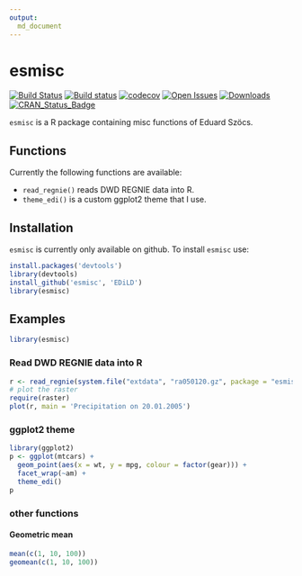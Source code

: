 ```yaml
---
output: 
  md_document
---
```

esmisc
============
[![Build Status](https://travis-ci.org/EDiLD/esmisc.png)](https://travis-ci.org/EDiLD/esmisc)
[![Build status](https://ci.appveyor.com/api/projects/status/ju4fwso1luyanrn6?svg=true)](https://ci.appveyor.com/project/EDiLD/esmisc-98v1t)
[![codecov](https://codecov.io/gh/EDiLD/esmisc/branch/master/graph/badge.svg)](https://codecov.io/gh/EDiLD/esmisc)
[![Open Issues](https://img.shields.io/github/issues/edild/esmisc.svg)](https://github.com/edild/esmisc/issues)
[![Downloads](http://cranlogs.r-pkg.org/badges/esmisc)](http://cranlogs.r-pkg.org/badges/esmisc)
[![CRAN_Status_Badge](http://www.r-pkg.org/badges/version/esmisc)](http://cran.r-project.org/web/packages/esmisc)


`esmisc` is a R package containing misc functions of Eduard Szöcs.

## Functions
Currently the following functions are available:

  + `read_regnie()` reads DWD REGNIE data into R.
  + `theme_edi()` is a custom ggplot2 theme that I use.
    

    
## Installation
`esmisc` is currently only available on github. To install `esmisc` use:
```r
install.packages('devtools')
library(devtools)
install_github('esmisc', 'EDiLD')
library(esmisc)
```

## Examples
```r
library(esmisc)
```


### Read DWD REGNIE data into R

```r
r <- read_regnie(system.file("extdata", "ra050120.gz", package = "esmisc"))
# plot the raster
require(raster)
plot(r, main = 'Precipitation on 20.01.2005')
```

### ggplot2 theme

```r
library(ggplot2)
p <- ggplot(mtcars) + 
  geom_point(aes(x = wt, y = mpg, colour = factor(gear))) + 
  facet_wrap(~am) + 
  theme_edi()
p
```

### other functions

#### Geometric mean
```r
mean(c(1, 10, 100))
geomean(c(1, 10, 100))
```

